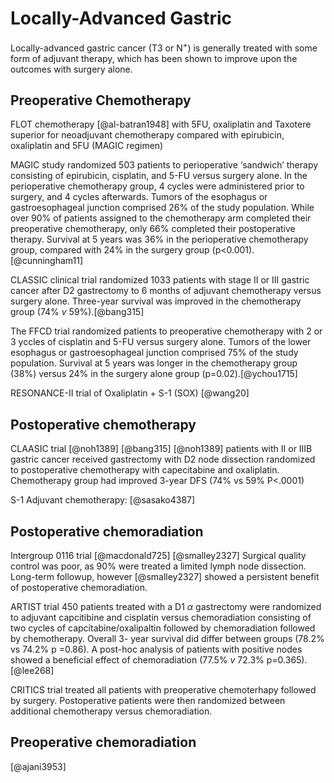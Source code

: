 # Locally-Advanced Gastric

Locally-advanced gastric cancer (T3 or N^+^) is generally treated with some form of adjuvant therapy, which has been shown to improve upon the outcomes with surgery alone.

## Preoperative Chemotherapy

FLOT chemotherapy [@al-batran1948] with 5FU, oxaliplatin and Taxotere superior for neoadjuvant chemotherapy compared with epirubicin, oxaliplatin and 5FU (MAGIC regimen)

MAGIC study randomized 503 patients to perioperative 'sandwich' therapy consisting of epirubicin, cisplatin, and 5-FU versus surgery alone.  In the perioperative chemotherapy group, 4 cycles were administered prior to surgery, and 4 cycles afterwards. Tumors of the esophagus or gastroesophageal junction comprised 26% of the study population. While over 90% of patients assigned to the chemotherapy arm completed their preoperative chemotherapy, only 66% completed their postoperative therapy.  Survival at 5 years was 36% in the perioperative chemotherapy group, compared with 24% in the surgery group (p<0.001).[@cunningham11]

CLASSIC clinical trial randomized 1033 patients with stage II or III gastric cancer after D2 gastrectomy to 6 months of adjuvant chemotherapy versus surgery alone. Three-year survival was improved in the chemotherapy group (74% *v* 59%).[@bang315]

The FFCD trial randomized patients to preoperative chemotherapy with 2 or 3 yccles of cisplatin and 5-FU versus surgery alone. Tumors of the lower esophagus or gastroesophageal junction comprised 75% of the study population. Survival at 5 years was longer in the chemotherapy group (38%) versus 24% in the surgery alone group (p=0.02).[@ychou1715]

RESONANCE-II trial of Oxaliplatin + S-1 (SOX) [@wang20]

## Postoperative chemotherapy

CLAASIC trial [@noh1389]  [@bang315] [@noh1389] patients with II or IIIB gastric cancer received gastrectomy with D2 node dissection randomized to postoperative chemotherapy with capecitabine and oxaliplatin. Chemotherapy group had improved 3-year DFS (74% vs 59% P<.0001)

S-1 Adjuvant chemotherapy: [@sasako4387]


## Postoperative chemoradiation

Intergroup 0116 trial [@macdonald725] [@smalley2327]
Surgical quality control was poor, as 90% were treated a limited lymph node dissection. Long-term followup, however [@smalley2327] showed a persistent benefit of postoperative chemoradiation.


ARTIST trial 450 patients treated with a D1 $\alpha$ gastrectomy  were randomized to adjuvant capcitibine and cisplatin versus chemoradiation consisting of two cycles of capcitabine/oxalipaltin followed by chemoradiation followed by chemotherapy. Overall 3- year survival did differ between groups (78.2% vs 74.2% p =0.86). A post-hoc analysis of patients with positive nodes showed a beneficial effect of chemoradiation (77.5% *v* 72.3% p=0.365).[@lee268]

CRITICS trial treated all patients with preoperative chemoterhapy followed by surgery.  Postoperative patients were then randomized between additional chemotherapy versus chemoradiation.



## Preoperative chemoradiation

[@ajani3953]
